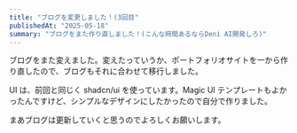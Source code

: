 ```yaml
---
title: "ブログを変更しました！(3回目"
publishedAt: "2025-05-18"
summary: "ブログをまた作り直しました！(こんな時間あるならDeni AI開発しろ)"
---
```


ブログをまた変えました。変えたっていうか、ポートフォリオサイトを一から作り直したので、ブログもそれに合わせて移行しました。

UI は、前回と同じく shadcn/ui を使っています。Magic UI テンプレートもよかったんですけど、シンプルなデザインにしたかったので自分で作りました。

まあブログは更新していくと思うのでよろしくお願いします。
